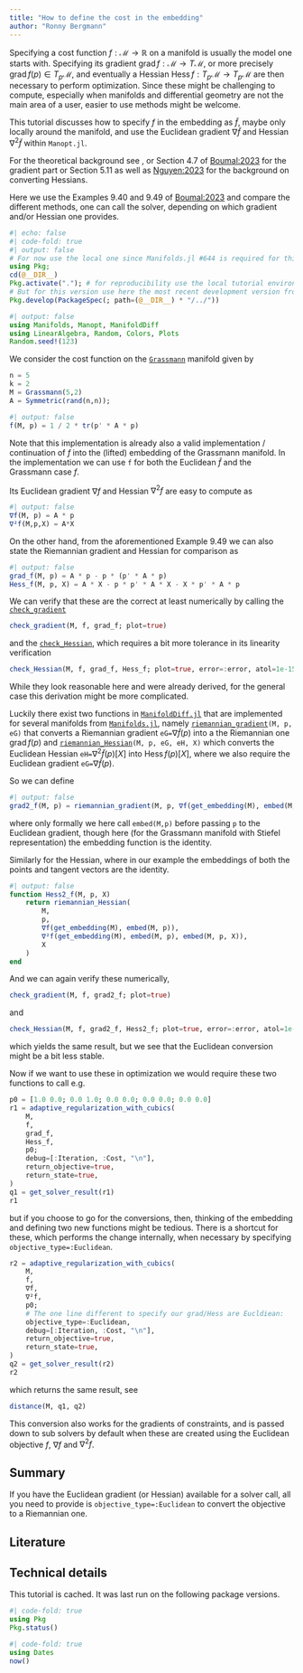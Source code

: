 ```yaml
---
title: "How to define the cost in the embedding"
author: "Ronny Bergmann"
---
```


Specifying a cost function $f:  \mathcal M → ℝ$ on a manifold
is usually the model one starts with.
Specifying its gradient $\operatorname{grad} f: \mathcal M → T\mathcal M$, or more precisely $\operatorname{grad}f(p) ∈ T_p\mathcal M$, and eventually a Hessian $\operatorname{Hess} f:  T_p\mathcal M → T_p\mathcal M$ are then necessary to perform optimization.
Since these might be challenging to compute, especially when manifolds and differential geometry are not
the main area of a user, easier to use methods might be welcome.

This tutorial discusses how to specify $f$ in the embedding as $\tilde f$, maybe only locally around the manifold,
and use the Euclidean gradient $∇ \tilde f$ and Hessian $∇^2 \tilde f$ within `Manopt.jl`.

For the theoretical background see ``[convert an Euclidean to an Riemannian Gradient](@ref EmbeddedGradient)``{=commonmark},
or Section 4.7 of [Boumal:2023](@cite) for the gradient part or Section 5.11 as well as [Nguyen:2023](@cite)
for the background on converting Hessians.

Here we use the Examples 9.40 and 9.49 of [Boumal:2023](@cite) and compare the different methods,
one can call the solver, depending on which gradient and/or Hessian one provides.

```julia
#| echo: false
#| code-fold: true
#| output: false
# For now use the local one since Manifolds.jl #644 is required for this
using Pkg;
cd(@__DIR__)
Pkg.activate("."); # for reproducibility use the local tutorial environment.
# But for this version use here the most recent development version from the parent folder
Pkg.develop(PackageSpec(; path=(@__DIR__) * "/../"))
```

```julia
#| output: false
using Manifolds, Manopt, ManifoldDiff
using LinearAlgebra, Random, Colors, Plots
Random.seed!(123)
```

We consider the cost function on the [`Grassmann`](https://juliamanifolds.github.io/Manifolds.jl/latest/manifolds/grassmann.html) manifold given by

```julia
n = 5
k = 2
M = Grassmann(5,2)
A = Symmetric(rand(n,n));
```

```julia
#| output: false
f(M, p) = 1 / 2 * tr(p' * A * p)
```

Note that this implementation is already also a valid implementation / continuation
of $f$ into the (lifted) embedding of the Grassmann manifold.
In the implementation we can use `f` for both the Euclidean $\tilde f$ and the Grassmann case $f$.

Its Euclidean gradient $\nabla f$ and Hessian $\nabla^2f$ are easy to compute as

```julia
#| output: false
∇f(M, p) = A * p
∇²f(M,p,X) = A*X
```

On the other hand, from the aforementioned Example 9.49 we can also state
the Riemannian gradient and Hessian for comparison as

```julia
#| output: false
grad_f(M, p) = A * p - p * (p' * A * p)
Hess_f(M, p, X) = A * X - p * p' * A * X - X * p' * A * p
```

We can verify that these are the correct at least numerically by calling
the [`check_gradient`](@ref)

```julia
check_gradient(M, f, grad_f; plot=true)
```

and the [`check_Hessian`](@ref), which requires a bit more tolerance in its linearity verification

```julia
check_Hessian(M, f, grad_f, Hess_f; plot=true, error=:error, atol=1e-15)
```

While they look reasonable here and were already derived, for the general case this derivation
might be more complicated.

Luckily there exist two functions in [`ManifoldDiff.jl`](https://juliamanifolds.github.io/ManifoldDiff.jl/stable/) that are implemented for several
manifolds from [`Manifolds.jl`](https://github.com/JuliaManifolds/Manifolds.jl), namely [`riemannian_gradient`](https://juliamanifolds.github.io/ManifoldDiff.jl/stable/library/#ManifoldDiff.riemannian_gradient-Tuple{AbstractManifold,%20Any,%20Any})`(M, p, eG)` that converts a Riemannian gradient
`eG=`$\nabla \tilde f(p)$  into a the Riemannian one $\operatorname{grad} f(p)$
 and [`riemannian_Hessian`](https://juliamanifolds.github.io/ManifoldDiff.jl/stable/library/#ManifoldDiff.riemannian_Hessian-Tuple{AbstractManifold,%20Any,%20Any,%20Any,%20Any})`(M, p, eG, eH, X)`
 which converts the Euclidean Hessian `eH=`$\nabla^2 \tilde f(p)[X]$  into $\operatorname{Hess} f(p)[X]$,
 where we also require the Euclidean gradient `eG=`$\nabla \tilde f(p)$.

So we can define

```julia
#| output: false
grad2_f(M, p) = riemannian_gradient(M, p, ∇f(get_embedding(M), embed(M, p)))
```

where only formally we here call `embed(M,p)` before passing `p` to the Euclidean gradient,
though here (for the Grassmann manifold with Stiefel representation) the embedding function is the identity.

Similarly for the Hessian, where in our example the embeddings of both the points and tangent vectors are the identity.

```julia
#| output: false
function Hess2_f(M, p, X)
    return riemannian_Hessian(
        M,
        p,
        ∇f(get_embedding(M), embed(M, p)),
        ∇²f(get_embedding(M), embed(M, p), embed(M, p, X)),
        X
    )
end
```

And we can again verify these numerically,

```julia
check_gradient(M, f, grad2_f; plot=true)
```

and

```julia
check_Hessian(M, f, grad2_f, Hess2_f; plot=true, error=:error, atol=1e-14)
```

which yields the same result, but we see that the Euclidean conversion might be a bit less stable.

Now if we want to use these in optimization we would require these two functions to call e.g.

```julia
p0 = [1.0 0.0; 0.0 1.0; 0.0 0.0; 0.0 0.0; 0.0 0.0]
r1 = adaptive_regularization_with_cubics(
    M,
    f,
    grad_f,
    Hess_f,
    p0;
    debug=[:Iteration, :Cost, "\n"],
    return_objective=true,
    return_state=true,
)
q1 = get_solver_result(r1)
r1
```

but if you choose to go for the conversions, then, thinking of the embedding and defining two new functions might be tedious. There is a shortcut for these, which performs the change internally, when necessary
by specifying `objective_type=:Euclidean`.

```julia
r2 = adaptive_regularization_with_cubics(
    M,
    f,
    ∇f,
    ∇²f,
    p0;
    # The one line different to specify our grad/Hess are Eucldiean:
    objective_type=:Euclidean,
    debug=[:Iteration, :Cost, "\n"],
    return_objective=true,
    return_state=true,
)
q2 = get_solver_result(r2)
r2
```

which returns the same result, see

```julia
distance(M, q1, q2)
```


This conversion also works for the gradients of constraints, and is passed down to
sub solvers by default when these are created using the Euclidean objective $f$, $\nabla f$ and $\nabla^2 f$.

## Summary

If you have the Euclidean gradient (or Hessian) available for a solver call,
all you need to provide is `objective_type=:Euclidean` to convert the objective
to a Riemannian one.

## Literature

````{=commonmark}
```@bibliography
Pages = ["EmbeddingObjectives.md"]
Canonical=false
```
````

## Technical details

This tutorial is cached. It was last run on the following package versions.

```julia
#| code-fold: true
using Pkg
Pkg.status()
```
```julia
#| code-fold: true
using Dates
now()
```